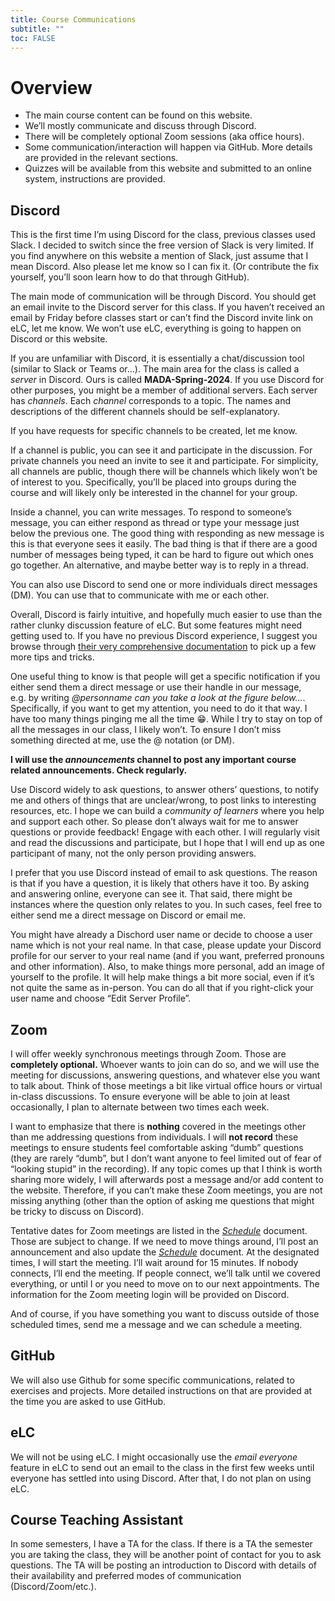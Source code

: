 ```yaml
---
title: Course Communications
subtitle: ""
toc: FALSE
---
```


# Overview

* The main course content can be found on this website. 
* We'll mostly communicate and discuss through Discord.
* There will be completely optional Zoom sessions (aka office hours).
* Some communication/interaction will happen via GitHub. More details are provided in the relevant sections.
* Quizzes will be available from this website and submitted to an online system, instructions are provided.



## Discord

::: {.note}
This is the first time I'm using Discord for the class, previous classes used Slack. I decided to switch since the free version of Slack is very limited. If you find anywhere on this website a mention of Slack, just assume that I mean Discord. Also please let me know so I can fix it. (Or contribute the fix yourself, you'll soon learn how to do that through GitHub).
:::

The main mode of communication will be through Discord. You should get an email invite to the Discord server for this class. If you haven't received an email by Friday before classes start or can't find the Discord invite link on eLC, let me know. We won't use eLC, everything is going to happen on Discord or this website. 

If you are unfamiliar with Discord, it is essentially a chat/discussion tool (similar to Slack or Teams or...). The main area for the class is called a *server* in Discord. Ours is called **MADA-Spring-2024**. If you use Discord for other purposes, you might be a member of additional servers. Each server has *channels*. Each *channel* corresponds to a topic. The names and descriptions of the different channels should be self-explanatory. 

If you have requests for specific channels to be created, let me know.

If a channel is public, you can see it and participate in the discussion. For private channels you need an invite to see it and participate. For simplicity, all channels are public, though there will be channels which likely won't be of interest to you. Specifically, you'll be placed into groups during the course and will likely only be interested in the channel for your group.

Inside a channel, you can write messages. To respond to someone's message, you can either respond as thread or type your message just below the previous one. The good thing with responding as new message is this is that everyone sees it easily. The bad thing is that if there are a good number of messages being typed, it can be hard to figure out which ones go together. An alternative, and maybe better way is to reply in a thread.   

You can also use Discord to send one or more individuals direct messages (DM). You can use that to communicate with me or each other.

Overall, Discord is fairly intuitive, and hopefully much easier to use than the rather clunky discussion feature of eLC. But some features might need getting used to. If you have no previous Discord experience, I suggest you browse through [their very comprehensive documentation](https://support.discord.com/hc/en-us) to pick up a few more tips and tricks.

One useful thing to know is that people will get a specific notification if you either send them a direct message or use their handle in our message, e.g. by writing *@personname can you take a look at the figure below...*. Specifically, if you want to get my attention, you need to do it that way. I have too many things pinging me all the time 😁. While I try to stay on top of all the messages in our class, I likely won't. To ensure I don't miss something directed at me, use the @ notation (or DM).

**I will use the *announcements* channel to post any important course related announcements. Check regularly.**

Use Discord widely to ask questions, to answer others' questions, to notify me and others of things that are unclear/wrong, to post links to interesting resources, etc. I hope we can build a *community of learners* where you help and support each other. So please don't always wait for me to answer questions or provide feedback! Engage with each other. I will regularly visit and read the discussions and participate, but I hope that I will end up as one participant of many, not the only person providing answers.

I prefer that you use Discord instead of email to ask questions. The reason is that if you have a question, it is likely that others have it too. By asking and answering online, everyone can see it. That said, there might be instances where the question only relates to you. In such cases, feel free to either send me a direct message on Discord or email me. 

You might have already a Dischord user name or decide to choose a user name which is not your real name. In that case, please update your Discord profile for our server to your real name (and if you want, preferred pronouns and other information). 
Also, to make things more personal, add an image of yourself to the profile. It will help make things a bit more social, even if it's not quite the same as in-person. You can do all that if you right-click your user name and choose "Edit Server Profile".


## Zoom

I will offer weekly synchronous meetings through Zoom. Those are **completely optional.**  Whoever wants to join can do so, and we will use the meeting for discussions, answering questions, and whatever else you want to talk about. Think of those meetings a bit like virtual office hours or virtual in-class discussions. To ensure everyone will be able to join at least occasionally, I plan to alternate between two times each week. 

I want to emphasize that there is **nothing** covered in the meetings other than me addressing questions from individuals. I will **not record** these meetings to ensure students feel comfortable asking "dumb" questions (they are rarely "dumb", but I don't want anyone to feel limited out of fear of "looking stupid" in the recording). If any topic comes up that I think is worth sharing more widely, I will afterwards post a message and/or add content to the website. Therefore, if you can't make these Zoom meetings, you are not missing anything (other than the option of asking me questions that might be tricky to discuss on Discord).

Tentative dates for Zoom meetings are listed in the [*Schedule*](course-schedule.qmd) document. Those are subject to change. If we need to move things around, I'll post an announcement and also update the [*Schedule*](course-schedule.qmd) document. At the designated times, I will start the meeting. I'll wait around for 15 minutes. If nobody connects, I'll end the meeting. If people connect, we'll talk until we covered everything, or until I or you need to move on to our next appointments. The information for the Zoom meeting login will be provided on Discord.

And of course, if you have something you want to discuss outside of those scheduled times, send me a message and we can schedule a meeting.


## GitHub

We will also use Github for some specific communications, related to exercises and projects. More detailed instructions on that are provided at the time you are asked to use GitHub.



## eLC

We will not be using eLC. I might occasionally use the *email everyone* feature in eLC to send out an email to the class in the first few weeks until everyone has settled into using Discord. After that, I do not plan on using eLC. 



## Course Teaching Assistant

In some semesters, I have a TA for the class. If there is a TA the semester you are taking the class, they will be another point of contact for you to ask questions. The TA will be posting an introduction to Discord with details of their availability and preferred modes of communication (Discord/Zoom/etc.).



